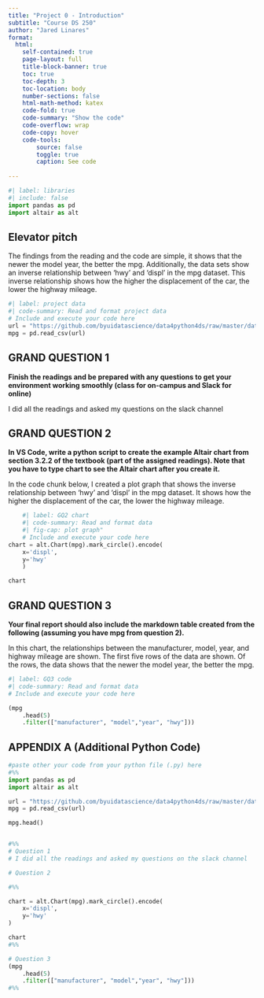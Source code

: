 ```yaml
---
title: "Project 0 - Introduction"
subtitle: "Course DS 250"
author: "Jared Linares"
format:
  html:
    self-contained: true
    page-layout: full
    title-block-banner: true
    toc: true
    toc-depth: 3
    toc-location: body
    number-sections: false
    html-math-method: katex
    code-fold: true
    code-summary: "Show the code"
    code-overflow: wrap
    code-copy: hover
    code-tools:
        source: false
        toggle: true
        caption: See code
    
---
```


```python
#| label: libraries
#| include: false
import pandas as pd
import altair as alt

```


## Elevator pitch

The findings from the reading and the code are simple, it shows that the newer the model year, the better the mpg. Additionally, the data sets show an inverse relationship between 'hwy' and 'displ' in the mpg dataset. This inverse relationship shows how the higher the displacement of the car, the lower the highway mileage.

```python
#| label: project data
#| code-summary: Read and format project data
# Include and execute your code here
url = "https://github.com/byuidatascience/data4python4ds/raw/master/data-raw/mpg/mpg.csv"
mpg = pd.read_csv(url)


```


## GRAND QUESTION 1

__Finish the readings and be prepared with any questions to get your environment working smoothly (class for on-campus and Slack for online)__

I did all the readings and asked my questions on the slack channel

## GRAND QUESTION 2

__In VS Code, write a python script to create the example Altair chart from section 3.2.2 of the textbook (part of the assigned readings). Note that you have to type chart to see the Altair chart after you create it.__

In the code chunk below, I created a plot graph that shows the inverse relationship between 'hwy' and 'displ' in the mpg dataset. It shows how the higher the displacement of the car, the lower the highway mileage. 
    
```python
    #| label: GQ2 chart
    #| code-summary: Read and format data
    #| fig-cap: plot graph"
    # Include and execute your code here
chart = alt.Chart(mpg).mark_circle().encode(
    x='displ', 
    y='hwy'
    )

chart

```

## GRAND QUESTION 3

__Your final report should also include the markdown table created from the following (assuming you have mpg from question 2).__

In this chart, the relationships between the manufacturer, model, year, and highway mileage are shown. The first five rows of the data are shown. Of the rows, the data shows that the newer the model year, the better the mpg.

```python
#| label: GQ3 code
#| code-summary: Read and format data
# Include and execute your code here

(mpg
    .head(5)
    .filter(["manufacturer", "model","year", "hwy"]))
```

## APPENDIX A (Additional Python Code)

```python
#paste other your code from your python file (.py) here
#%%
import pandas as pd
import altair as alt

url = "https://github.com/byuidatascience/data4python4ds/raw/master/data-raw/mpg/mpg.csv"
mpg = pd.read_csv(url)

mpg.head()


#%%
# Question 1
# I did all the readings and asked my questions on the slack channel

# Question 2

#%%

chart = alt.Chart(mpg).mark_circle().encode(
    x='displ', 
    y='hwy'
)

chart
#%%

# Question 3
(mpg
    .head(5)
    .filter(["manufacturer", "model","year", "hwy"]))
#%%
```

